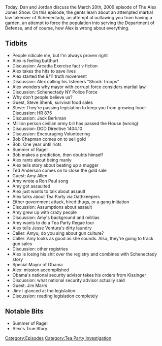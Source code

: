 {{DEFAULTSORT:
    #_EPISODE_0224:March 20, 2009
}}{{Episode
    | title           = March 20, 2009
    | caption         = Listen to this episode on [https://knowledgefight.libsyn.com/knowledge-fight-march-20-2009 Libsyn] [https://open.spotify.com/episode/5Po95TE03HmN3D7JTvmoms Spotify], Read the [[Transcript/224: March 20, 2009|Unofficial Transcript]]
    | episodeNumber   = 224
    | length          = 01:50:31
    | airDate         = November 2, 2018
    | coverageDate    = March 20, 2009
    | episodeType     = [[:Category:Tea Party Investigation|Tea Party Investigation]]
    | appearance      = [[Steve Shenk]], [[Jack Berkman]], [[Bob Chapman]], [[Ted Anderson]], [[Aimee Allen]], [[Jesse Ventura]]
    | oocDrop         = I am an animal, I am vicious!
    | previousEpisode = [[223: A Progressive Space Diplomat]]
    | nextEpisode     = [[225: November 2, 2018]]
}}

{{Stub}}

Today, Dan and Jordan discuss the March 20th, 2009 episode of The Alex Jones Show. On this episode, the gents learn about an attempted martial law takeover of Schenectady, an attempt at outlawing you from having a garden, an attempt to force the population into serving the Department of Defense, and of course, how Alex is wrong about everything.

==Tidbits==

*People ridicule me, but I'm always proven right
*Alex is feeling butthurt
*Discussion: Arcadia Exercise fact v fiction
*Alex takes the hits to save lives
*Alex started the 9/11 truth movement
*Discussion: Alex calling his listeners "Shock Troops"
*Alex wonders why mayor with corrupt force considers martial law
*Discussion: Schenectady NY Police Force
*Why don't people believe us?
*Guest, Steve Shenk, survival food sales
*Steve: They're passing legislation to keep you from growing food: Discussion: HR 875
*Discussion: Jack Berkman
*Million person civilian army bill has passed the House (wrong)
*Discussion: DOD Directive 1404.10
*Discussion: Encouraging Volunteering
*Bob Chapman comes on to sell gold
*Bob: One year until riots
*Summer of Rage!
*Bob makes a prediction, then doubts himself
*Alex rants about being manly
*Alex tells story about beating up a mugger
*Ted Anderson comes on to close the gold sale
*Guest: Amy Allen
*Amy wrote a Ron Paul song
*Amy got assaulted
*Alex just wants to talk about assault
*Alex talks about Tea Party via Oathkeepers
*Either government attack, hired thugs, or a gang initiation
*Discussion: Assumptions about assault
*Amy grew up with crazy people
*Discussion: Amy's background and militias
*Amy wants to do a Tea Party Regae tour
*Alex tells Jesse Ventura's dirty laundry
*Caller: Amyu, do you sing about gun culture?
*Caller: Amy looks as good as she sounds. Also, they're going to track gun sales
*Discussion: other registries
*Alex is losing his shit over the registry and combines with Schenectady story
*Special Mayor of Obama
*Alex: mission accomplished
*Obama's national security advisor takes his orders from Kissinger
*Discussion: what national security advisor actually said
*Guest: Jim Marrs
*Jim: I glanced at the legislation
*Discussion: reading legislation completely

==Notable Bits==

*Summer of Rage!
*Alex's True Story

[[Category:Episodes]]
[[Category:Tea Party Investigation]]
